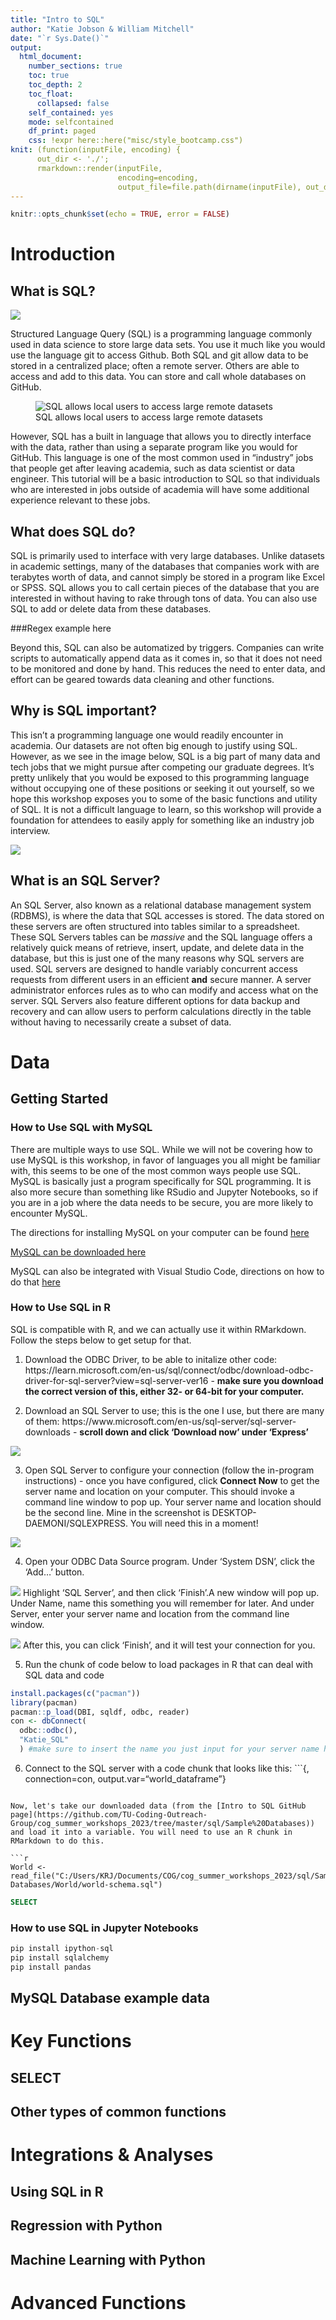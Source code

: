 ```yaml
---
title: "Intro to SQL"
author: "Katie Jobson & William Mitchell"
date: "`r Sys.Date()`"
output: 
  html_document: 
    number_sections: true
    toc: true
    toc_depth: 2
    toc_float:
      collapsed: false
    self_contained: yes
    mode: selfcontained
    df_print: paged
    css: !expr here::here("misc/style_bootcamp.css")
knit: (function(inputFile, encoding) { 
      out_dir <- './';
      rmarkdown::render(inputFile,
                        encoding=encoding, 
                        output_file=file.path(dirname(inputFile), out_dir, 'index.html')) })
---
```


```r
knitr::opts_chunk$set(echo = TRUE, error = FALSE)
```

# Introduction

## What is SQL?

![](images/logo.png)

Structured Language Query (SQL) is a programming language commonly used in data science to store large data sets. You use it much like you would use the language git to access Github. Both SQL and git allow data to be stored in a centralized place; often a remote server. Others are able to access and add to this data. You can store and call whole databases on GitHub. 

![SQL allows local users to access large remote datasets](images/demonstrate.jpg)

However, SQL has a built in language that allows you to directly interface with the data, rather than using a separate program like you would for GitHub. This language is one of the most common used in "industry" jobs that people get after leaving academia, such as data scientist or data engineer. This tutorial will be a basic introduction to SQL so that individuals who are interested in jobs outside of academia will have some additional experience relevant to these jobs. 

## What does SQL do?

SQL is primarily used to interface with very large databases. Unlike datasets in academic settings, many of the databases that companies work with are terabytes worth of data, and cannot simply be stored in a program like Excel or SPSS. SQL allows you to call certain pieces of the database that you are interested in without having to rake through tons of data. You can also use SQL to add or delete data from these databases.

###Regex example here

Beyond this, SQL can also be automatized by triggers. Companies can write scripts to automatically append data as it comes in, so that it does not need to be monitored and done by hand. This reduces the need to enter data, and effort can be geared towards data cleaning and other functions.

## Why is SQL important?

This isn't a programming language one would readily encounter in academia. Our datasets are not often big enough to justify using SQL. However, as we see in the image below, SQL is a big part of many data and tech jobs that we might pursue after competing our graduate degrees. It's pretty unlikely that you would be exposed to this programming language without occupying one of these positions or seeking it out yourself, so we hope this workshop exposes you to some of the basic functions and utility of SQL. It is not a difficult language to learn, so this workshop will provide a foundation for attendees to easily apply for something like an industry job interview.

![](images/sql_intro.png)


## What is an SQL Server?

An SQL Server, also known as a relational database management system (RDBMS), is where the data that SQL accesses is stored. The data stored on these servers are often structured into tables similar to a spreadsheet. These SQL Servers tables can be *massive* and the SQL language offers a relatively quick means of retrieve, insert, update, and delete data in the database, but this is just one of the many reasons why SQL servers are used. SQL servers are designed to handle variably concurrent access requests from different users in an efficient **and** secure manner. A server administrator enforces rules as to who can modify and access what on the server. SQL Servers also feature different options for data backup and recovery and can allow users to perform calculations directly in the table without having to necessarily create a subset of data. 

# Data

## Getting Started

### How to Use SQL with MySQL

There are multiple ways to use SQL. While we will not be covering how to use MySQL is this workshop, in favor of languages you all might be familiar with, this seems to be one of the most common ways people use SQL. MySQL is basically just a program specifically for SQL programming. It is also more secure than something like RSudio and Jupyter Notebooks, so if you are in a job where the data needs to be secure, you are more likely to encounter MySQL. 

The directions for installing MySQL on your computer can be found [here](https://dev.mysql.com/doc/mysql-getting-started/en/#mysql-getting-started-installing)

[MySQL can be downloaded here](https://dev.mysql.com/downloads/installer/)

MySQL can also be integrated with Visual Studio Code, directions on how to do that [here](https://dev.mysql.com/doc/mysql-shell-gui/en/mysql-shell-for-vscode-setup.html)

### How to Use SQL in R

SQL is compatible with R, and we can actually use it within RMarkdown. Follow the steps below to get setup for that.

1. Download the ODBC Driver, to be able to initalize other code: https://learn.microsoft.com/en-us/sql/connect/odbc/download-odbc-driver-for-sql-server?view=sql-server-ver16 - **make sure you download the correct version of this, either 32- or 64-bit for your computer.**

2. Download an SQL Server to use; this is the one I use, but there are many of them: https://www.microsoft.com/en-us/sql-server/sql-server-downloads - **scroll down and click 'Download now' under 'Express'**

![](images/sql_server_2022.png)

3. Open SQL Server to configure your connection (follow the in-program instructions) - once you have configured, click **Connect Now** to get the server name and location on your computer. This should invoke a command line window to pop up. Your server name and location should be the second line. Mine in the screenshot is DESKTOP-DAEMONI\/SQLEXPRESS. You will need this in a moment! 

![](images/sqllcmd.png)

4. Open your ODBC Data Source program. Under 'System DSN', click the 'Add...' button. 

![](images/odbc_datasource_add.png)
Highlight 'SQL Server', and then click 'Finish'.A new window will pop up. Under Name, name this something you will remember for later. And under Server, enter your server name and location from the command line window.

![](images/newdatasource.png)
After this, you can click 'Finish', and it will test your connection for you. 

5. Run the chunk of code below to load packages in R that can deal with SQL data and code

```r
install.packages(c("pacman"))
library(pacman)
pacman::p_load(DBI, sqldf, odbc, reader)
con <- dbConnect(
  odbc::odbc(), 
  "Katie_SQL"
  ) #make sure to insert the name you just input for your server name here
```

6. Connect to the SQL server with a code chunk that looks like this:
```{\sql, connection=con, output.var="world_dataframe"\}

```

Now, let's take our downloaded data (from the [Intro to SQL GitHub page](https://github.com/TU-Coding-Outreach-Group/cog_summer_workshops_2023/tree/master/sql/Sample%20Databases)) and load it into a variable. You will need to use an R chunk in RMarkdown to do this.

```r

World <- read_file("C:/Users/KRJ/Documents/COG/cog_summer_workshops_2023/sql/Sample Databases/World/world-schema.sql")

```

```sql
SELECT 
```

### How to use SQL in Jupyter Notebooks
```python
pip install ipython-sql
pip install sqlalchemy
pip install pandas
```

## MySQL Database example data

# Key Functions


## SELECT


## 

## Other types of common functions



# Integrations & Analyses

## Using SQL in R

## Regression with Python

## Machine Learning with Python

# Advanced Functions

